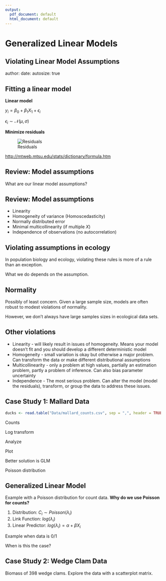 ```yaml
---
output:
  pdf_document: default
  html_document: default
---
```

# Generalized Linear Models {#linear}

## Violating Linear Model Assumptions

author: 
date: 
autosize: true

## Fitting a linear model


**Linear model**

$y_i = \beta_0 + \beta_1 X_1 + \epsilon_i$

$\epsilon_i \sim \mathcal{N}(\mu, \sigma)$

**Minimize residuals**

![Residuals](Figures/regerrors.gif)

[http://mtweb.mtsu.edu/stats/dictionary/formula.htm](http://mtweb.mtsu.edu/stats/dictionary/formula.htm)


## Review: Model assumptions


What are our linear model assumptions?


## Review: Model assumptions


* Linearity
* Homogeneity of variance (Homoscedasticity)
* Normally distributed error
* Minimal multicollinearity (if multiple $X$)
* Independence of observations (no autocorrelation)


## Violating assumptions in ecology


In population biology and ecology, violating these rules is more of a rule than an exception. 

What we do depends on the assumption.


## Normality


Possibly of least concern. Given a large sample size, models are often robust to modest violations of normality.

However, we don't always have large samples sizes in ecological data sets.


## Other violations


* Linearity - will likely result in issues of homogeneity. Means your model doesn't fit and you should develop a different deterministic model
* Homogeneity - small variation is okay but otherwise a major problem. Can transform the data or make different distributional assumptions
* Multicollinearity - only a problem at high values, partially an estimation problem, partly a problem of inference. Can also bias parameter uncertainty
* Independence - The most serious problem. Can alter the model (model the residuals), transform, or group the data to address these issues.

## Case Study 1: Mallard Data 

```r
ducks <- read.table("Data/mallard_counts.csv", sep = ",", header = TRUE, stringsAsFactors = FALSE)
```

Counts

Log transform 

Analyze

Plot

Better solution is GLM

Poisson distribution

## Generalized Linear Model

Example with a Poisson distribution for count data. **Why do we use Poisson for counts?**

1. Distribution: $C_i \sim Poisson(\lambda_i)$
2. Link Function: $log(\lambda_i)$
3. Linear Predictor: $log(\lambda_i) = \alpha + \beta X_i$

Example when data is 0/1

When is this the case?

## Case Study 2: Wedge Clam Data 


Biomass of 398 wedge clams. Explore the data with a scatterplot matrix.
